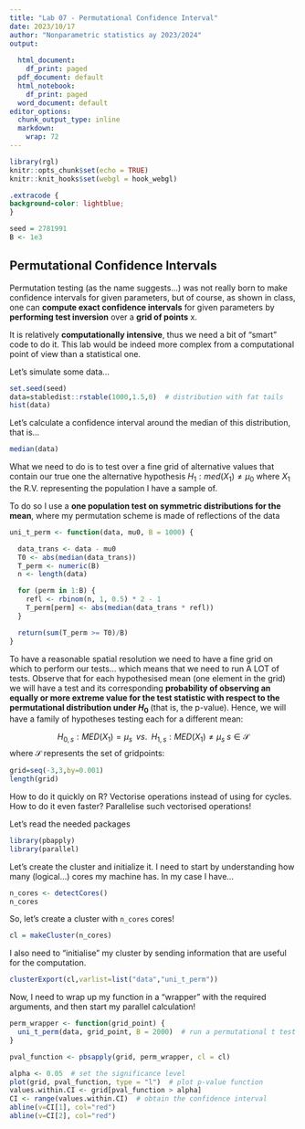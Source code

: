 ```yaml
---
title: "Lab 07 - Permutational Confidence Interval"
date: 2023/10/17
author: "Nonparametric statistics ay 2023/2024"
output:
  
  html_document: 
    df_print: paged
  pdf_document: default
  html_notebook: 
    df_print: paged
  word_document: default
editor_options: 
  chunk_output_type: inline
  markdown: 
    wrap: 72
---
```


```r
library(rgl)
knitr::opts_chunk$set(echo = TRUE)
knitr::knit_hooks$set(webgl = hook_webgl)
```

```css
.extracode {
background-color: lightblue;
}
```


```r
seed = 2781991
B <- 1e3
```


## Permutational Confidence Intervals

Permutation testing (as the name suggests...) was not really born to make confidence intervals for given parameters, but of course, as shown in class, one can **compute exact confidence intervals** for given parameters by **performing test inversion** over a **grid of points** x.

It is relatively **computationally intensive**, thus we need a bit of "smart" code to do it.
This lab would be indeed more complex from a computational point of view than a statistical one.

Let's simulate some data...

```r
set.seed(seed)
data=stabledist::rstable(1000,1.5,0)  # distribution with fat tails
hist(data)
```

Let's calculate a confidence interval around the median of this distribution, that is...

```r
median(data)
```

What we need to do is to test over a fine grid of alternative values that contain our true one the alternative hypothesis $H_1:med(X_1) \neq \mu_0$ where $X_1$ the R.V. representing the population I have a sample of.

To do so I use a **one population test on symmetric distributions for the mean**, where my permutation scheme is made of reflections of the data

```r
uni_t_perm <- function(data, mu0, B = 1000) {

  data_trans <- data - mu0
  T0 <- abs(median(data_trans))
  T_perm <- numeric(B)
  n <- length(data)

  for (perm in 1:B) {
    refl <- rbinom(n, 1, 0.5) * 2 - 1
    T_perm[perm] <- abs(median(data_trans * refl))
  }

  return(sum(T_perm >= T0)/B)
}

```

To have a reasonable spatial resolution we need to have a fine grid on which to perform our tests... which means that we need to run A LOT of tests.
Observe that for each hypothesised mean (one element in the grid) we will have a test and its corresponding **probability of observing an equally or more extreme value for the test statistic with respect to the permutational distribution under $H_0$ ** (that is, the p-value).
Hence, we will have a family of hypotheses testing each for a different mean:

$$
H_{0,s}: MED(X_1) = \mu_s\;\; vs. \;\; H_{1,s}: MED(X_1) \neq \mu_s\; s \in \mathcal{S}
$$
where $\mathcal{S}$ represents the set of gridpoints: 
```r
grid=seq(-3,3,by=0.001)
length(grid)
```

How to do it quickly on R? Vectorise operations instead of using for cycles.
How to do it even faster? Parallelise such vectorised operations!

Let's read the needed packages

```r
library(pbapply)
library(parallel)
```

Let's create the cluster and initialize it.
I need to start by understanding how many (logical...) cores my machine has.
In my case I have...

```r
n_cores <- detectCores()
n_cores
```

So, let's create a cluster with `n_cores` cores!

```r
cl = makeCluster(n_cores)
```

I also need to "initialise" my cluster by sending information that are useful for the computation.

```r
clusterExport(cl,varlist=list("data","uni_t_perm"))
```

Now, I need to wrap up my function in a "wrapper" with the required arguments, and then start my parallel calculation!

```r
perm_wrapper <- function(grid_point) {
  uni_t_perm(data, grid_point, B = 2000)  # run a permutational t test where the hypothesised mean is the grid_point
}

pval_function <- pbsapply(grid, perm_wrapper, cl = cl)
```

```r
alpha <- 0.05  # set the significance level
plot(grid, pval_function, type = "l")  # plot p-value function
values.within.CI <- grid[pval_function > alpha]
CI <- range(values.within.CI)  # obtain the confidence interval
abline(v=CI[1], col="red")
abline(v=CI[2], col="red")
```
